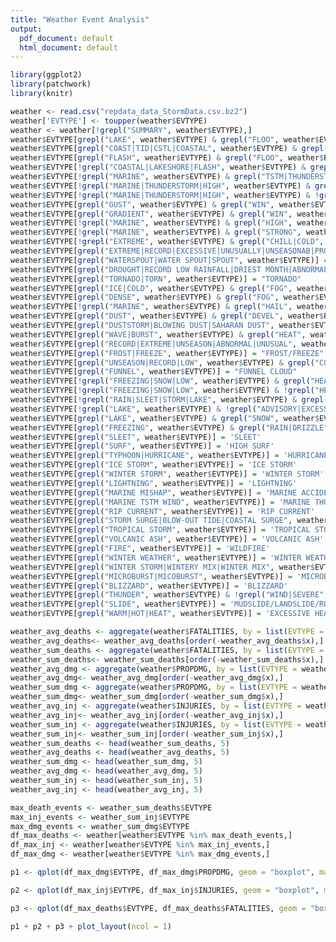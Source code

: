 ```yaml
---
title: "Weather Event Analysis"
output:
  pdf_document: default
  html_document: default
---
```


```r
library(ggplot2)
library(patchwork)
library(knitr)

weather <- read.csv("repdata_data_StormData.csv.bz2")
weather['EVTYPE'] <- toupper(weather$EVTYPE)
weather <- weather[!grepl("SUMMARY", weather$EVTYPE),]
weather$EVTYPE[grepl("LAKE", weather$EVTYPE) & grepl("FLOO", weather$EVTYPE)] = "LAKESHORE FLOOD"
weather$EVTYPE[grepl("COAST|TID|CSTL|COASTAL", weather$EVTYPE) & grepl("FLOO", weather$EVTYPE)] = "COASTAL FLOOD"
weather$EVTYPE[grepl("FLASH", weather$EVTYPE) & grepl("FLOO", weather$EVTYPE)] = "FLASH FLOOD"
weather$EVTYPE[!grepl("COASTAL|LAKESHORE|FLASH", weather$EVTYPE) & grepl("FLOOD|FLD", weather$EVTYPE)] = "FLOOD"
weather$EVTYPE[!grepl("MARINE", weather$EVTYPE) & grepl("TSTM|THUNDERSTORM|THU|TUN", weather$EVTYPE) & grepl("WIN", weather$EVTYPE)] = "THUNDERSTORM WIND"
weather$EVTYPE[!grepl("MARINE|THUNDERSTORM|HIGH", weather$EVTYPE) & grepl("STRONG|STORM|ADVISORY", weather$EVTYPE) & grepl("WIN", weather$EVTYPE)] = "STRONG WIND"
weather$EVTYPE[!grepl("MARINE|THUNDERSTORM|HIGH", weather$EVTYPE) & !grepl("STRONG|STORM|ADVISORY|GUSTY|CHILL|GRADIENT", weather$EVTYPE) & grepl("WIN|WND", weather$EVTYPE)] = "WIND"
weather$EVTYPE[grepl("GUST", weather$EVTYPE) & grepl("WIN", weather$EVTYPE)] = "GUSTY WIND"
weather$EVTYPE[grepl("GRADIENT", weather$EVTYPE) & grepl("WIN", weather$EVTYPE)] = "GRADIENT WIND"
weather$EVTYPE[!grepl("MARINE", weather$EVTYPE) & grepl("HIGH", weather$EVTYPE) & grepl("WIND", weather$EVTYPE)] = "HIGH WIND"
weather$EVTYPE[!grepl("MARINE", weather$EVTYPE) & grepl("STRONG", weather$EVTYPE) & grepl("WIND", weather$EVTYPE)] = "STRONG WIND"
weather$EVTYPE[!grepl("EXTREME", weather$EVTYPE) & grepl("CHILL|COLD", weather$EVTYPE)] = "COLD/WIND CHILL"
weather$EVTYPE[grepl("EXTREME|RECORD|EXCESSIVE|UNUSUALLY|UNSEASONAB|PROLONG|EXTENDED", weather$EVTYPE) & grepl("CHI|COLD", weather$EVTYPE)] = 'EXTREME COLD/WIND CHILL'
weather$EVTYPE[grepl("WATERSPOUT|WATER SPOUT|SPOUT", weather$EVTYPE)] = "WATERSPOUT"
weather$EVTYPE[grepl("DROUGHT|RECORD LOW RAINFALL|DRIEST MONTH|ABNORMALLY DRY|DRYNESS|DRY", weather$EVTYPE)] = "DROUGHT"
weather$EVTYPE[grepl("TORNADO|TORN", weather$EVTYPE)] = "TORNADO"
weather$EVTYPE[grepl("ICE|COLD", weather$EVTYPE) & grepl("FOG", weather$EVTYPE)] = "FREEZING FOG"
weather$EVTYPE[grepl("DENSE", weather$EVTYPE) & grepl("FOG", weather$EVTYPE)] = "DENSE FOG"
weather$EVTYPE[!grepl("MARINE", weather$EVTYPE) & grepl("HAIL", weather$EVTYPE)] = "HAIL"
weather$EVTYPE[grepl("DUST", weather$EVTYPE) & grepl("DEVEL", weather$EVTYPE)] = "DUST DEVIL"
weather$EVTYPE[grepl("DUSTSTORM|BLOWING DUST|SAHARAN DUST", weather$EVTYPE)] = "DUST STORM"
weather$EVTYPE[grepl("WAVE|BURST", weather$EVTYPE) & grepl("HEAT", weather$EVTYPE)] = "HEAT"
weather$EVTYPE[grepl("RECORD|EXTREME|UNSEASON|ABNORMAL|UNUSUAL", weather$EVTYPE) & grepl("HEAT|WARM|HOT|TEMPERATURE|HIGH", weather$EVTYPE)] = "EXCESSIVE HEAT"
weather$EVTYPE[grepl("FROST|FREEZE", weather$EVTYPE)] = "FROST/FREEZE"
weather$EVTYPE[grepl("UNSEASON|RECORD|LOW", weather$EVTYPE) & grepl("COOL|LOW|TEMPERATURE", weather$EVTYPE)] = "COLD/WIND CHILL"
weather$EVTYPE[grepl("FUNNEL", weather$EVTYPE)] = "FUNNEL CLOUD"
weather$EVTYPE[!grepl("FREEZING|SNOW|LOW", weather$EVTYPE) & grepl("HEAVY|RECORD|EXCESSIVE|TORRENTIAL|HVY|PROLONGED|ABNORMALLY|EXTREMELY|UNSEASONAB", weather$EVTYPE) & grepl("RAIN|PRECIPITATION|WET", weather$EVTYPE)] = 'HEAVY RAIN'
weather$EVTYPE[!grepl("FREEZING|SNOW|LOW", weather$EVTYPE) & !grepl("HEAVY|RECORD|EXCESSIVE|TORRENTIAL", weather$EVTYPE) & grepl("RAIN|PRECIPITATION|WET", weather$EVTYPE)] = 'RAIN'
weather$EVTYPE[!grepl("RAIN|SLEET|STORM|LAKE", weather$EVTYPE) & grepl("ADVISORY|EXCESSIVE|RECORD|HEAVY", weather$EVTYPE) & grepl("SNOW", weather$EVTYPE)] = "HEAVY SNOW"
weather$EVTYPE[!grepl("LAKE", weather$EVTYPE) & !grepl("ADVISORY|EXCESSIVE|RECORD|HEAVY", weather$EVTYPE) & grepl("SNOW", weather$EVTYPE)] = "SNOW"
weather$EVTYPE[grepl("LAKE", weather$EVTYPE) & grepl("SNOW", weather$EVTYPE)] = 'LAKE-EFFECT SNOW'
weather$EVTYPE[grepl("FREEZING", weather$EVTYPE) & grepl("RAIN|DRIZZLE", weather$EVTYPE)] = 'SLEET'
weather$EVTYPE[grepl("SLEET", weather$EVTYPE)] = 'SLEET'
weather$EVTYPE[grepl("SURF", weather$EVTYPE)] = 'HIGH SURF'
weather$EVTYPE[grepl("TYPHOON|HURRICANE", weather$EVTYPE)] = 'HURRICANE (TYPHOON)'
weather$EVTYPE[grepl("ICE STORM", weather$EVTYPE)] = 'ICE STORM'
weather$EVTYPE[grepl("WINTER STORM", weather$EVTYPE)] = 'WINTER STORM'
weather$EVTYPE[grepl("LIGHTNING", weather$EVTYPE)] = 'LIGHTNING'
weather$EVTYPE[grepl("MARINE MISHAP", weather$EVTYPE)] = 'MARINE ACCIDENT'
weather$EVTYPE[grepl("MARINE TSTM WIND", weather$EVTYPE)] = 'MARINE THUNDERSTORM WIND'
weather$EVTYPE[grepl("RIP CURRENT", weather$EVTYPE)] = 'RIP CURRENT'
weather$EVTYPE[grepl("STORM SURGE|BLOW-OUT TIDE|COASTAL SURGE", weather$EVTYPE)] = 'STORM SURGE/TIDE'
weather$EVTYPE[grepl("TROPICAL STORM", weather$EVTYPE)] = 'TROPICAL STORM'
weather$EVTYPE[grepl("VOLCANIC ASH", weather$EVTYPE)] = 'VOLCANIC ASH'
weather$EVTYPE[grepl("FIRE", weather$EVTYPE)] = 'WILDFIRE'
weather$EVTYPE[grepl("WINTER WEATHER", weather$EVTYPE)] = 'WINTER WEATHER'
weather$EVTYPE[grepl("WINTER STORM|WINTERY MIX|WINTER MIX", weather$EVTYPE)] = 'WINTER STORM'
weather$EVTYPE[grepl("MICROBURST|MICOBURST", weather$EVTYPE)] = 'MICROBURST'
weather$EVTYPE[grepl("BLIZZARD", weather$EVTYPE)] = 'BLIZZARD'
weather$EVTYPE[grepl("THUNDER", weather$EVTYPE) & !grepl("WIND|SEVERE", weather$EVTYPE)] = 'THUNDERSTORM'
weather$EVTYPE[grepl("SLIDE", weather$EVTYPE)] = 'MUDSLIDE/LANDSLIDE/ROCKSLIDE'
weather$EVTYPE[grepl("WARM|HOT|HEAT", weather$EVTYPE)] = 'EXCESSIVE HEAT'
```

```r
weather_avg_deaths <- aggregate(weather$FATALITIES, by = list(EVTYPE = weather$EVTYPE), FUN = mean, na.rm = TRUE)
weather_avg_deaths<- weather_avg_deaths[order(-weather_avg_deaths$x),]
weather_sum_deaths <- aggregate(weather$FATALITIES, by = list(EVTYPE = weather$EVTYPE), FUN = sum, na.rm = TRUE)
weather_sum_deaths<- weather_sum_deaths[order(-weather_sum_deaths$x),]
weather_avg_dmg <- aggregate(weather$PROPDMG, by = list(EVTYPE = weather$EVTYPE), FUN = mean, na.rm = TRUE)
weather_avg_dmg<- weather_avg_dmg[order(-weather_avg_dmg$x),]
weather_sum_dmg <- aggregate(weather$PROPDMG, by = list(EVTYPE = weather$EVTYPE), FUN = sum, na.rm = TRUE)
weather_sum_dmg<- weather_sum_dmg[order(-weather_sum_dmg$x),]
weather_avg_inj <- aggregate(weather$INJURIES, by = list(EVTYPE = weather$EVTYPE), FUN = mean, na.rm = TRUE)
weather_avg_inj<- weather_avg_inj[order(-weather_avg_inj$x),]
weather_sum_inj <- aggregate(weather$INJURIES, by = list(EVTYPE = weather$EVTYPE), FUN = sum, na.rm = TRUE)
weather_sum_inj<- weather_sum_inj[order(-weather_sum_inj$x),]
weather_sum_deaths <- head(weather_sum_deaths, 5)
weather_avg_deaths <- head(weather_avg_deaths, 5)
weather_sum_dmg <- head(weather_sum_dmg, 5)
weather_avg_dmg <- head(weather_avg_dmg, 5)
weather_sum_inj <- head(weather_sum_inj, 5)
weather_avg_inj <- head(weather_avg_inj, 5)

```

```r
max_death_events <- weather_sum_deaths$EVTYPE
max_inj_events <- weather_sum_inj$EVTYPE
max_dmg_events <- weather_sum_dmg$EVTYPE
df_max_deaths <- weather[weather$EVTYPE %in% max_death_events,]
df_max_inj <- weather[weather$EVTYPE %in% max_inj_events,]
df_max_dmg <- weather[weather$EVTYPE %in% max_dmg_events,]
```

```r
p1 <- qplot(df_max_dmg$EVTYPE, df_max_dmg$PROPDMG, geom = "boxplot", main = "Top 5 Events with the Most Property Damage") + coord_flip() + xlab("Event Type") + ylab("Property Damage")

```
```r
p2 <- qplot(df_max_inj$EVTYPE, df_max_inj$INJURIES, geom = "boxplot", main = "Top 5 Types of Events with the Most Injuries") + coord_flip() + xlab("Event Type") + ylab("Number of Injuries per Recorded Event")
```

```r
p3 <- qplot(df_max_deaths$EVTYPE, df_max_deaths$FATALITIES, geom = "boxplot",  main = "Top 5 Types of Events with the Most Deaths") + coord_flip() + xlab("Event Type") + ylab("Number of Deaths per Recorded Event")
```

```r
p1 + p2 + p3 + plot_layout(ncol = 1)
```
